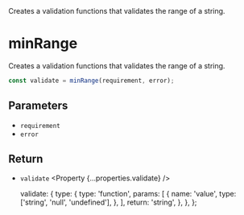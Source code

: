 
<Title>minRange</Title>
<Description>
  Creates a validation functions that validates the range of a string.
</Description>

# minRange

Creates a validation functions that validates the range of a string.

```ts
const validate = minRange(requirement, error);
```

## Parameters

- `requirement` <Property type="string" />
- `error` <Property type="string" />

## Return

- `validate` <Property {...properties.validate} />

  validate: {
    type: {
      type: 'function',
      params: [
        {
          name: 'value',
          type: ['string', 'null', 'undefined'],
        },
      ],
      return: 'string',
    },
  },
};
